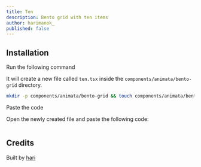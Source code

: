 ```yaml
---
title: Ten
description: Bento grid with ten items
author: harimanok_
published: false
---
```


<ComponentPreview name="bento-grid-ten--docs" />

## Installation

<Steps>
<Step>Run the following command</Step>

It will create a new file called `ten.tsx` inside the `components/animata/bento-grid` directory.

```bash
mkdir -p components/animata/bento-grid && touch components/animata/bento-grid/ten.tsx
```

<Step>Paste the code</Step>

Open the newly created file and paste the following code:

```jsx file=<rootDir>/animata/bento-grid/ten.tsx

```

</Steps>

## Credits

Built by [hari](https://github.com/hari)
